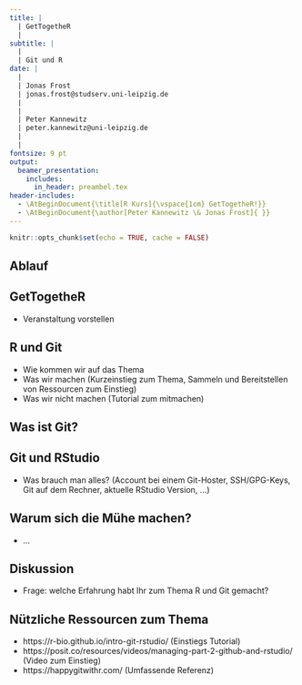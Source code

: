 ```yaml
---
title: |
  | GetTogetheR 
  |
subtitle: |
  |
  | Git und R
date: | 
  |
  | Jonas Frost
  | jonas.frost@studserv.uni-leipzig.de
  |
  |
  | Peter Kannewitz                       
  | peter.kannewitz@uni-leipzig.de
  |
  |                                                                                     12. April 2023 
fontsize: 9 pt
output: 
  beamer_presentation:
    includes:
      in_header: preambel.tex
header-includes: 
  - \AtBeginDocument{\title[R Kurs]{\vspace{1cm} GetTogetheR!}}
  - \AtBeginDocument{\author[Peter Kannewitz \& Jonas Frost]{ }}
---
```


```r
knitr::opts_chunk$set(echo = TRUE, cache = FALSE)
```


## Ablauf

\tableofcontents

## GetTogetheR

- Veranstaltung vorstellen

## R und Git

- Wie kommen wir auf das Thema
- Was wir machen (Kurzeinstieg zum Thema, Sammeln und Bereitstellen von Ressourcen zum Einstieg)
- Was wir nicht machen (Tutorial zum mitmachen)

## Was ist Git?


## Git und RStudio

- Was brauch man alles? (Account bei einem Git-Hoster, SSH/GPG-Keys, Git auf dem Rechner, aktuelle RStudio Version, ...)

## Warum sich die Mühe machen? 

- ...

## Diskussion

- Frage: welche Erfahrung habt Ihr zum Thema R und Git gemacht?

## Nützliche Ressourcen zum Thema

- https://r-bio.github.io/intro-git-rstudio/ (Einstiegs Tutorial)
- https://posit.co/resources/videos/managing-part-2-github-and-rstudio/ (Video zum Einstieg)
- https://happygitwithr.com/ (Umfassende Referenz)



